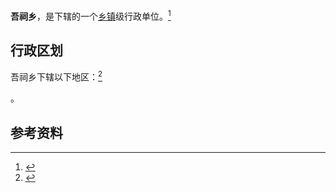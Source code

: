 {{中国乡级行政区|35/08/81/204/000}}

'''吾祠乡'''，是{{PRC admin/fullname|35/08/81/204/000|3}}下辖的一个[[乡镇|乡镇]]级行政单位。<ref>{{PRC admin/ref sgc|{{PRC admin/parent|35/08/81/204/000}}}}</ref>

== 行政区划 ==

吾祠乡下辖以下地区：<ref>{{PRC admin/ref sgc|35/08/81/204/000}}</ref>

{{PRC admin/children|35/08/81/204/000}}。

== 参考资料 ==

{{reflist}}

{{行政区划小作品}}
{{PRC admin/navcat|35/08/81/204/000}}